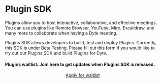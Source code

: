 # Plugin SDK

Plugins allow you to host interactive, collaborative, and effective meetings.
You can use plugins like Remote Browser, YouTube, Miro, Excalidraw, and many
more to collaborate when having a Dyte meeting.

Plugins SDK allows developers to build, test and deploy Plugins. Currently, this
SDK is under Beta Testing. Please fill out this form if you would like to try
out our Plugins SDK and build Plugins for Dyte.

#### Plugins waitlist: Join here to get updates when Plugins SDK is released.

<center style={{ margin: '3rem 0' }}>
  <a
    href="https://docs.google.com/forms/d/e/1FAIpQLScb5mC1QhKBsc5Ji1Q2mn3DohyH6_Y1t793nO1ti6z-umdk9w/viewform"
    target="_blank"
    rel="noopener"
    class="dyte-cta"
    title="Apply for waitlist"
  >
    Apply for waitlist
  </a>
</center>
